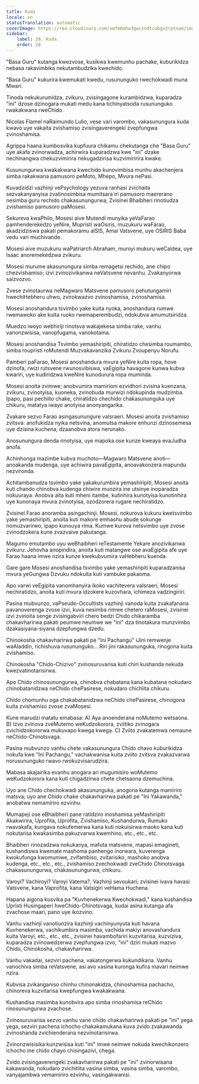 ```yaml
---
title: Kuda
locale: sn
statusTranslation: automatic
coverImage: https://res.cloudinary.com/xmfm6mhw3gwctndtcubgx2rptnae/image/upload/v1740468922/small_cover_tratado_de_psicologia_revolucionaria_a4c0dca4e0.webp
sidebar:
    label: 28. Kuda
    order: 28
---
```

"Basa Guru" kutanga kwezvose, kusikwa kwemunhu pachake, kuburikidza nebasa rakavimbika nekutambudzika kwechido.

"Basa Guru" kukurira kwemukati kwedu, rusununguko rwechokwadi muna Mwari.

Tinoda nekukurumidza, zvikuru, zvisingagone kurambidzwa, kuparadza "ini" dzose dzinogara mukati medu kana tichinyatsoda rusununguko rwakakwana rweChido.

Nicolas Flamel naRaimundo Lulio, vese vari varombo, vakasunungura kuda kwavo uye vakaita zvishamiso zvisingaverengeki zvepfungwa zvinoshamisa.

Agrippa haana kumbosvika kupfuura chikamu chekutanga che "Basa Guru" uye akafa zvinorwadza, achirwira kuparadzwa kwe "ini" dzake nechinangwa chekuzvimirira nekugadzirisa kuzvimiririra kwake.

Kusunungurwa kwakakwana kwechido kunovimbisa munhu akachenjera simba rakakwana pamusoro peMoto, Mhepo, Mvura nePasi.

Kuvadzidzi vazhinji vePsychology yezuva ranhasi zvichaita sezvakanyanyisa zvatinosimbisa mumitsara iri pamusoro maererano nesimba guru rechido chakasunungurwa; Zvisinei Bhaibheri rinotiudza zvishamiso pamusoro paMosesi.

Sekureva kwaPhilo, Mosesi aive Mutendi munyika yeVaFarao pamhenderekedzo yeNire, Mupristi waOsiris, muzukuru waFarao, akadzidziswa pakati pemakoramu aISIS, Amai Vatsvene, uye OSIRIS Baba vedu vari muchivande.

Mosesi aive muzukuru waPatriarch Abraham, muroyi mukuru weCaldea, uye Isaac anoremekedzwa zvikuru.

Mosesi murume akasunungura simba remagetsi rechido, ane chipo chezvishamiso; izvi zvinozivikanwa neVatsvene nevanhu. Zvakanyorwa saizvozvo.

Zvese zvinotaurwa neMagwaro Matsvene pamusoro pehutungamiri hwechiHebheru uhwo, zvirokwazvo zvinoshamisa, zvinoshamisa.

Mosesi anoshandura tsvimbo yake kuita nyoka, anoshandura rumwe rwemawoko ake kuita ruoko rwemaperembudzi, ndokubva amumutsiridza.

Muedzo iwoyo webhiriji rinotsva wakajekesa simba rake, vanhu vanonzwisisa, vanopfugama, vanokotama.

Mosesi anoshandisa Tsvimbo yemashiripiti, chiratidzo chesimba roumambo, simba roupristi roMutendi Muzvakavanzika Zvikuru Zvoupenyu Norufu.

Pamberi paFarao, Mosesi anoshandura mvura yeNire kuita ropa, hove dzinofa, rwizi rutsvene rwunosvibiswa, vaEgipita havagone kunwa kubva kwariri, uye kudiridzwa kweNire kunodurura ropa muminda.

Mosesi anoita zvimwe; anobvumira mamirioni ezvidhori zvisina kuenzana, zvikuru, zvinotyisa, kuoneka, zvinobuda murwizi ndokupinda mudzimba. Ipapo, pasi pechiito chake, chiratidzo chechido chakasununguka uye chikuru, matatya iwayo anotyisa anonyangarika.

Zvakare sezvo Farao asingasunungure vaIsraeri. Mosesi anoita zvishamiso zvitsva: anofukidza nyika netsvina, anomutsa makore enhunzi dzinosemesa uye dzisina kuchena, dzaanobva atora nerunako.

Anosunungura denda rinotyisa, uye mapoka ose kunze kweaya evaJudha anofa.

Achinhonga mazimbe kubva muchoto—Magwaro Matsvene anoti—anoakanda mudenga, uye achiwira pavaEgipita, anoavakonzera mapundu nezvironda.

Achitambanudza tsvimbo yake yakakurumbira yemashiripiti, Mosesi anoita kuti chando chinobva kudenga chiwire munzira ine utsinye inoparadza nokuuraya. Anobva aita kuti mheni itambe, kutinhira kunotyisa kunotinhira uye kunonaya mvura zvinotyisa, ozodzorera rugare nechiratidzo.

Zvisinei Farao anoramba asingachinji. Mosesi, nokurova kukuru kwetsvimbo yake yemashiripiti, anoita kuti makore emhashu abude sokunge nomuzvarirwo, ipapo kunouya rima. Kumwe kurova netsvimbo uye zvose zvinodzokera kune zvazvaive pakutanga.

Magumo emutambo uyu weBhaibheri reTestamente Yekare anozivikanwa zvikuru: Jehovha anopindira, anoita kuti matangwe ose avaEgipita afe uye Farao haana imwe nzira kunze kwekubvumira vaHebheru kuenda.

Gare gare Mosesi anoshandisa tsvimbo yake yemashiripiti kuparadzanisa mvura yeGungwa Dzvuku ndokuita kuti vambuke pakaoma.

Apo varwi veEgipita vanomhanyira ikoko vachitevera vaIsraeri, Mosesi nechiratidzo, anoita kuti mvura idzokere kuzovhara, ichimeza vadzingiriri.

Pasina mubvunzo, vaPseudo-Occultists vazhinji vanoda kuita zvakafanana pavanoverenga zvose izvi, kuva nesimba rimwe chetero raMosesi, zvisinei izvi zvinoita senge zvisingabviri chero bedzi Chido chikaramba chakavharirwa pakati peumwe neumwe we "ini" dza tinotakura munzvimbo dzakasiyana-siyana dzepfungwa dzedu.

Chinokosha chakavharirwa pakati pe "Ini Pachangu" iJini remwenje waAladdin, richishuva rusununguko... Riri jini rakasununguka, rinogona kuita zvishamiso.

Chinokosha "Chido-Chizivo" zvinosuruvarisa kuti chiri kushanda nekuda kwezvatinotarisirwa.

Apo Chido chinosunungurwa, chinobva chabatana kana kubatana nokudaro chinobatanidzwa neChido chePasirese, nokudaro chichiita chikuru.

Chido chomunhu oga chakabatanidzwa neChido chePasirese, chinogona kuita zvishamiso zvose zvaMosesi.

Kune marudzi matatu emabasa: A) Aya anoenderana noMutemo wetsaona. B) Izvo zvinova zveMutemo weKudzokorora, zviitiko zvinogara zvichidzokororwa mukuvapo kwega kwega. C) Zviito zvakatemwa nemaune neChido-Chinotsvaga.

Pasina mubvunzo vanhu chete vakasunungura Chido chavo kuburikidza nokufa kwe "Ini Pachangu," vachakwanisa kuita zviito zvitsva zvakazvarwa norusununguko rwavo rwokuzvisarudzira.

Mabasa akajairika evanhu anogara ari mugumisiro woMutemo weKudzokorora kana kuti chigadzirwa chete chetsaona dzemuchina.

Uyo ane Chido chechokwadi akasununguka, anogona kutanga mamiriro matsva; uyo ane Chido chake chakavharirwa pakati pe "Ini Yakawanda," anobatwa nemamiriro ezvinhu.

Mumapeji ose eBhaibheri pane ratidziro inoshamisa yeMashiripiti Akakwirira, Uprofita, Uprofita, Zvishamiso, Kushandurwa, Rumuko rwavakafa, kungava nokufemerwa kana kuti nokuisirwa maoko kana kuti nokutarisa kwakasimba pakuzvarwa kwemhino, etc., etc., etc.

Bhaibheri rinozadzwa nokukanya, mafuta matsvene, mapasi emagineti, kushandiswa kwemate mashoma panhengo inorwara, kuverenga kwokufunga kwomumwe, zvifambiso, zvitarisiko, mashoko anobva kudenga, etc., etc., etc., zvishamiso zvechokwadi zveChido Chinotsvaga chakasunungurwa, chakasunungurwa, chikuru.

Varoyi? Vachiroyi? Varoyi Vatema?, Vazhinji sevoukari; zvisinei ivava havasi Vatsvene, kana Vaprofita, kana Vatsigiri veHama Huchena.

Hapana aigona kusvika pa "Kuvhenekerwa Kwechokwadi," kana kushandisa Upristi Husingaperi hweChido-Chinotsvaga, kudai asina kutanga afa zvachose maari, pano uye ikozvino.

Vanhu vazhinji vanotiunzira kazhinji vachinyunyuta kuti havana Kuvhenekerwa, vachikumbira masimba, vachida makiyi anovashandura kuita Varoyi, etc., etc., etc., zvisinei havambofariri kuzvitarisa, kuzviziva, kuparadza zvinowedzerwa zvepfungwa izvo, "ini" dziri mukati mazvo Chido, Chinokosha, chakavharirwa.

Vanhu vakadai, sezviri pachena, vakatongerwa kukundikana. Vanhu vanochiva simba reVatsvene, asi avo vasina kuronga kufira mavari neimwe nzira.

Kubvisa zvikanganiso chinhu chinonakidza, chinoshamisa pachacho, chinoreva kuzvitarisa kwepfungwa kwakakwana.

Kushandisa masimba kunobvira apo simba rinoshamisa reChido rinosunungurwa zvachose.

Zvinosuruvarisa sezvo vanhu vane chido chakavharirwa pakati pe "ini" yega yega, sezviri pachena ichocho chakakamukana kuva zvido zvakawanda zvinoshanda zvichienderana nezvinotarisirwa.

Zvinonzwisisika kunzwisisa kuti "ini" imwe neimwe nokuda kwechikonzero ichocho ine chido chayo chisingazivi, chega.

Zvido zvisingaverengeki zvakavharirwa pakati pe "ini" zvinorwisana kakawanda, nokudaro zvichitiita vasina simba, vasina simba, varombo, vanyajambwa vemamiriro ezvinhu, vasingakwanisi.


